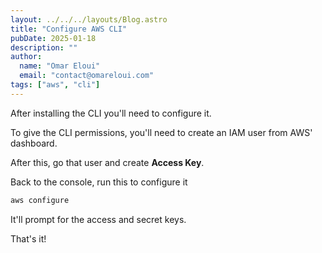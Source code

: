 ```yaml
---
layout: ../../../layouts/Blog.astro
title: "Configure AWS CLI"
pubDate: 2025-01-18
description: ""
author:
  name: "Omar Eloui"
  email: "contact@omareloui.com"
tags: ["aws", "cli"]
---
```


After installing the CLI you'll need to configure it.

To give the CLI permissions, you'll need to create an IAM user from AWS' dashboard.

After this, go that user and create **Access Key**.

Back to the console, run this to configure it

```bash
aws configure
```

It'll prompt for the access and secret keys.

That's it!

